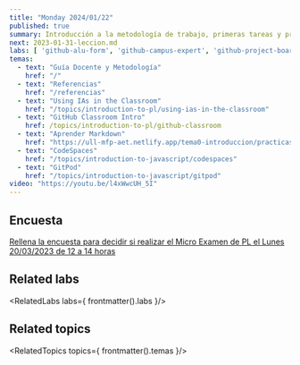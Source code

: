 ```yaml
---
title: "Monday 2024/01/22"
published: true
summary: Introducción a la metodología de trabajo, primeras tareas y prácticas, bibliografía, sistema de evaluación, TFA, etc.
next: 2023-01-31-leccion.md
labs: [ 'github-alu-form', 'github-campus-expert', 'github-project-board', 'visual-studio-code', 'iaas']
temas: 
  - text: "Guía Docente y Metodología"
    href: "/"
  - text: "Referencias"
    href: "/referencias"
  - text: "Using IAs in the Classroom"
    href: "/topics/introduction-to-pl/using-ias-in-the-classroom"
  - text: "GitHub Classroom Intro"
    href: /topics/introduction-to-pl/github-classroom
  - text: "Aprender Markdown"
    href: "https://ull-mfp-aet.netlify.app/tema0-introduccion/practicas/aprender-markdown"
  - text: "CodeSpaces"
    href: "/topics/introduction-to-javascript/codespaces"
  - text: "GitPod"
    href: "/topics/introduction-to-javascript/gitpod"
video: "https://youtu.be/l4xWwcUH_5I"
---
```



## Encuesta

[Rellena la encuesta para decidir si realizar el Micro Examen de PL el Lunes 20/03/2023 de 12 a 14 horas](https://campusingenieriaytecnologia2324.ull.es/mod/feedback/complete.php?id=1936&courseid=2324090147)

<Presentation />



## Related labs


<RelatedLabs labs={ frontmatter().labs }/>

## Related topics


<RelatedTopics topics={ frontmatter().temas }/>
